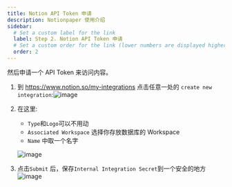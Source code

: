 ```yaml
---
title: Notion API Token 申请
description: Notionpaper 使用介绍
sidebar:
  # Set a custom label for the link
  label: Step 2. Notion API Token 申请
  # Set a custom order for the link (lower numbers are displayed higher up)
  order: 2
---
```



然后申请一个 API Token 来访问内容。

<Steps>

1. 到 https://www.notion.so/my-integrations 点击任意一处的 `create new integration`:![image](./src/2token/step1.png)

2. 在这里:

   - `Type`和`Logo`可以不用动
   - `Associated Workspace` 选择你存放数据库的 Workspace
   - `Name` 中取一个名字

   ![image](./src/2token/step2.png)

3. 点击`Submit` 后，保存`Internal Integration Secret`到一个安全的地方 ![image](./src/2token/step3.png)

</Steps>
